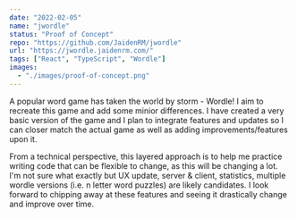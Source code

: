 ```yaml
---
date: "2022-02-05"
name: "jwordle"
status: "Proof of Concept"
repo: "https://github.com/JaidenRM/jwordle"
url: "https://jwordle.jaidenrm.com/"
tags: ["React", "TypeScript", "Wordle"]
images:
  - "./images/proof-of-concept.png"
---
```


A popular word game has taken the world by storm - Wordle! I aim to recreate this game and add some minior differences. I have created a very basic version of the game and I plan to integrate features and updates so I can closer match the actual game as well as adding improvements/features upon it.

From a technical perspective, this layered approach is to help me practice writing code that can be flexible to change, as this will be changing a lot. I'm not sure what exactly but UX update, server & client, statistics, multiple wordle versions (i.e. n letter word puzzles) are likely candidates. I look forward to chipping away at these features and seeing it drastically change and improve over time.